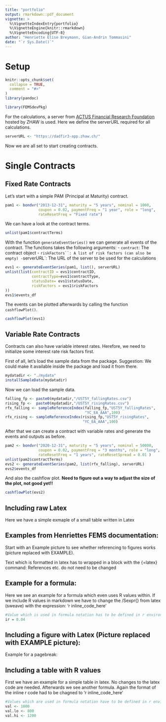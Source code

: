 ```yaml
---
title: "portfolio"
output: rmarkdown::pdf_document
vignette: >
  %\VignetteIndexEntry{portfolio}
  %\VignetteEngine{knitr::rmarkdown}
  %\VignetteEncoding{UTF-8}
author: "Henriette Elise Breymann, Gian-Andrin Tommasini"
date: "`r Sys.Date()`"
---
```

# Setup
```r
knitr::opts_chunk$set(
  collapse = TRUE,
  comment = "#>"
)
library(pandoc)
```

```r
library(FEMSdevPkg)
```
For the calculations, a server from [ACTUS Financial Research Foundation](www.actusfrf.com) hosted by ZHAW is used.
Here we define the serverURL required for all calculations.
```r
serverURL <- "https://dadfir3-app.zhaw.ch/"
```
Now we are all set to start creating contracts.

# Single Contracts
## Fixed Rate Contracts
Let's start with a simple PAM (Principal at Maturity) contract.
```r
pam1 <- bondvr("2013-12-31", maturity = "5 years", nominal = 1000,
               coupon = 0.02, paymentFreq = "1 year", role = "long",
               rateResetFreq = "Fixed rate")
```

We can have a look at the contract terms.
```r
unlist(pam1$contractTerms)
```

With the function `generateEventSeries()` we can generate all events of the contract.
The functions takes the following arguments:
- `contract`: The contract object
- `riskFactors``: A list of risk factors (can also be empty)
- `serverURL`: The URL of the server to be used for the calculations

```r
evs1 <- generateEventSeries(pam1, list(), serverURL)
unlist(list(contractID = evs1$contractID,
            contractType=evs1$contractType,
            statusDate= evs1$statusDate,
            riskFactors = evs1$riskFactors
))
evs1$events_df
```

The events can be plotted afterwards by calling the function `cashflowPlot()`.
```r
cashflowPlot(evs1)
```

## Variable Rate Contracts
Contracts can also have variable interest rates. Herefore, we need to initialize some interest rate risk factors first.

First of all, let's load the sample data from the package.
Suggestion: We could make it available inside the package and load it from there.
```r
mydatadir <- "./mydata"
installSampleData(mydatadir)
```

Now we can load the sample data.
```r
falling_fp <- paste0(mydatadir,"/UST5Y_fallingRates.csv")
rising_fp <-  paste0(mydatadir,"/UST5Y_risingRates.csv")
rfx_falling <- sampleReferenceIndex(falling_fp,"UST5Y_fallingRates", 
                                    "YC_EA_AAA",100)
rfx_rising <- sampleReferenceIndex(rising_fp,"UST5Y_risingRates",
                                   "YC_EA_AAA",100)
```

After that we can create a contract with variable rates and generate the events and outputs as before.
```r
pam2 <- bondvr("2020-12-31", maturity = "5 years", nominal = 50000,
               coupon = 0.02, paymentFreq = "3 months", role = "long",
               rateResetFreq = "1 years", rateResetSpread = 0.01 )
unlist(pam2$contractTerms)
evs2 <- generateEventSeries(pam2, list(rfx_falling), serverURL)
evs2$events_df
```
And also the cashflow plot.
**Need to figure out a way to adjust the size of the plot, not good yet!!**
```r
cashflowPlot(evs2)
```


## Including raw Latex

Here we have a simple exmaple of a small table written in Latex

```{=latex}
\begin{tabular}{ll}
A & B \\
A & B \\
\end{tabular}
```


## Examples from Henriettes FEMS documentation:
Start with an Example picture to see whether referencing to figures works (picture replaced with EXAMPLE).

```{=latex}
\begin{figure}[h] 
  \begin{center}
  \includegraphics[width = 4cm]{./figures/example.jpg}
  \end{center}
  \caption{Structure of balance sheet and profit and loss statement of a very simple model bank.}
  \label{fig:BankBBsimple}
\end{figure}
```

Text which is formatted in latex has to wrapped in a block with the {=latex} command:
References etc. do not need to be changed 

```{=latex}
The second important part of the accounting information is the P\&L statement shown in the lower part of 
Fig.~\ref{fig:BankBBsimple}. It reports all the revenues and expenses during the reporting period 
(typically a year or a quarter). For our model bank we have two types of revenues and two types of expenses:
\begin{itemize}
  \item 
  Expenses:
  \begin{itemize}
    \item 
    Generated out of the balance sheet:\\ 
    Interest payments and expenses due to change of the valuation.
    \item
    Expenses for running the business:\\
    Wages, rents, IT
  \end{itemize}
  \item
  Revenues:
  \begin{itemize}
    \item 
    Generated out of the balance sheet:\\
    Interest income and capital gains.
    \item
    Additional revenues from running the business, mainly fees for services.
  \end{itemize}
\end{itemize}
In the following we will concentrate on modeling the balance sheet and the expenses and revenues generated
out of the balance sheet in quite some details, while the additional expenses and revenues are taken into 
account summarily.
```


## Example for a formula:
Here we see an example for a formula which even uses R values within.
If we include R values in markdown we have to change the /Sexpr{} from latex (sweave) with the expression: 'r inline_code_here'

```r
#Value which is used in formula notation has to be defined in r environment
ir = 0.04
```

```{=latex}
Determining a contract's value is refered to as valuation. 
The value of a contract is in general not simply given, it requires computations.  
The type of computation is refered to as valuation method. 
In accounting there are different valuation methods. 
In this course, we will only use two of them, namely \emph{Nominal Value} and \emph{Marking to Model}.
\begin{description}
  \item[Nominal value]
  The value of the contract is set to its nominal value. 
  This is the simplest valuation method which only requires extracting this value from the 
  contract data.
  \item[Marking to Model]
  The value of the contract is determined by means of a mathematical model. 
  In the case of a bond or a loan, the value is determined by its net present value computed 
  through discounting. In cases without default risk, as is the case e.g. for Swiss government bonds, 
  the risk-free interest rate is used for discounting. 
  If the market interest rate (for all terms, to keep it simple) is 3\%, the bond's net present
  value is
  \begin{equation}
  \label{eq:NPV_bond}
    \text{NPV } = \sum_{i=1}^{5} \frac{40}{`r 1+ir`^i} + \frac{1000}{`r 1+ir`^5} = 
    `r round(sum(rep(40,5)/(1+ir)^(1:5)) + 1000/(1+ir)^5,2)`
  \end{equation}
\end{description}
In the simulation environment, valuation is done with the command \texttt{value(object, type, method)}.
```

## Including a figure with Latex (Picture replaced with EXAMPLE picture):

```{=latex}
\begin{figure}[h] 
  \begin{center}
  \includegraphics[width=10cm]{./figures/example.jpg}
  \end{center}
  \caption{Time dependent net present value of the example bond for different market interest rates. 
  Full black line: 4\%; dashed red line: Stress scenario 1, 3\%; 
  dashed green line: Stress scenario 2, 5\%.}
  \label{fig:NPV_bond}
\end{figure}
```

Example for a pagebreak:
\newpage

## Including a table with R values
First we have an  example for a simple table in latex. No changes to the latex code are needed.
Afterwards we see another formula. Again the format of the inline r code had to be chagned to 'r inline_code_here'
```r
#Values which are used in formula notation have to be defined in r environment
val <- 1000
val.lo <- 800
val.hi <- 1200
```


```{=latex}
There is a theory to compute this value, which is closely related to a quantity called 
the \emph{duration} of a bond. 
Here, we will neither introduce these notions nor do the theoretical computation. 
This is part of the module \emph{Mathematik der Finanzmärkte 1}. 
Instead, we will carry out an approximate numerical computation of this quantity using the bond value 
obtained for the different values of the market interest rate.

The values obtained from the simulation were:
\begin{center}
  \begin{tabular}{c|ccc}
  Interest rate & 3\% & 4\% & 5\% \\\hline
  Value & `r val.hi` &`r val` & `r val.lo`
  \\
  \end{tabular}
\end{center}
The bond's sensitivity is thus approximately given as 
\[
  \frac{1}{`r val`}\cdot \frac{`r val.hi`- `r val`}{0.01} = `r (val.hi-val)/(0.01*val)`
\]
This value is pretty close to the bonds term to maturity, which is 5 years. This is not accidental. 
Indeed, a bonds sensitivity is the negative value of it's duration, and the duration is closely tied 
to the bond's term to maturity.\footnote{Both quatities are equal for a zero-coupon bond. 
For a coupon-bearing the duration is strictly smaller than the term to maturity, 
and the difference is larger the larger the market interest rate.}

```



